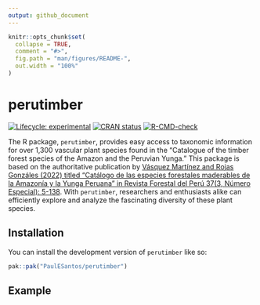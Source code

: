 ```yaml
---
output: github_document
---
```


<!-- README.md is generated from README.Rmd. Please edit that file -->

```r
knitr::opts_chunk$set(
  collapse = TRUE,
  comment = "#>",
  fig.path = "man/figures/README-",
  out.width = "100%"
)
```

# perutimber

<!-- badges: start -->
[![Lifecycle: experimental](https://img.shields.io/badge/lifecycle-experimental-orange.svg)](https://lifecycle.r-lib.org/articles/stages.html#experimental)
[![CRAN status](https://www.r-pkg.org/badges/version/perutimber)](https://CRAN.R-project.org/package=perutimber)
[![R-CMD-check](https://github.com/PaulESantos/perutimber/actions/workflows/R-CMD-check.yaml/badge.svg)](https://github.com/PaulESantos/perutimber/actions/workflows/R-CMD-check.yaml)
<!-- badges: end -->

The R package, `perutimber`, provides easy access to taxonomic information for over 1,300 vascular plant species found in the "Catalogue of the timber forest species of the Amazon and the Peruvian Yunga." This package is based on the authoritative publication by [Vásquez Martínez and Rojas Gonzáles (2022) titled "Catálogo de las especies forestales maderables de la Amazonía y la Yunga Peruana" in Revista Forestal del Perú 37(3, Número Especial): 5-138](https://revistas.lamolina.edu.pe/index.php/rfp/article/view/1956). With `perutimber`, researchers and enthusiasts alike can efficiently explore and analyze the fascinating diversity of these plant species.

## Installation

You can install the development version of `perutimber` like so:

``` r
pak::pak("PaulESantos/perutimber")
```

## Example
